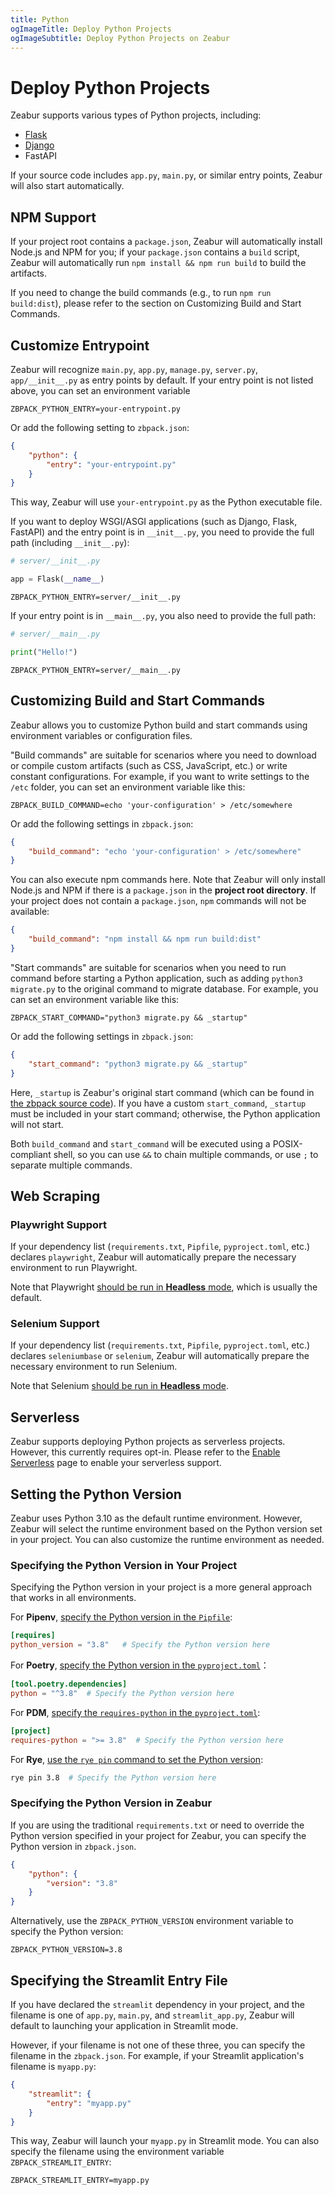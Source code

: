```yaml
---
title: Python
ogImageTitle: Deploy Python Projects
ogImageSubtitle: Deploy Python Projects on Zeabur
---
```


# Deploy Python Projects

Zeabur supports various types of Python projects, including:

- [Flask](./python/flask)
- [Django](./python/django)
- FastAPI

If your source code includes `app.py`, `main.py`, or similar entry points, Zeabur will also start automatically.

## NPM Support

If your project root contains a `package.json`, Zeabur will automatically install Node.js and NPM for you; if your `package.json` contains a `build` script, Zeabur will automatically run `npm install && npm run build` to build the artifacts.

If you need to change the build commands (e.g., to run `npm run build:dist`), please refer to the section on Customizing Build and Start Commands.

## Customize Entrypoint

Zeabur will recognize `main.py`, `app.py`, `manage.py`, `server.py`, `app/__init__.py` as entry points by default. If your entry point is not listed above, you can set an environment variable

```env
ZBPACK_PYTHON_ENTRY=your-entrypoint.py
```

Or add the following setting to `zbpack.json`:

```json
{
    "python": {
        "entry": "your-entrypoint.py"
    }
}
```

This way, Zeabur will use `your-entrypoint.py` as the Python executable file.

If you want to deploy WSGI/ASGI applications (such as Django, Flask, FastAPI) and the entry point is in `__init__.py`, you need to provide the full path (including `__init__.py`):

```python
# server/__init__.py

app = Flask(__name__)
```

```env
ZBPACK_PYTHON_ENTRY=server/__init__.py
```

If your entry point is in `__main__.py`, you also need to provide the full path:

```python
# server/__main__.py

print("Hello!")
```

```env
ZBPACK_PYTHON_ENTRY=server/__main__.py
```

## Customizing Build and Start Commands

Zeabur allows you to customize Python build and start commands using environment variables or configuration files.

"Build commands" are suitable for scenarios where you need to download or compile custom artifacts (such as CSS, JavaScript, etc.) or write constant configurations. For example, if you want to write settings to the `/etc` folder, you can set an environment variable like this:

```env
ZBPACK_BUILD_COMMAND=echo 'your-configuration' > /etc/somewhere
```

Or add the following settings in `zbpack.json`:

```json
{
    "build_command": "echo 'your-configuration' > /etc/somewhere"
}
```

You can also execute npm commands here. Note that Zeabur will only install Node.js and NPM if there is a `package.json` in the **project root directory**. If your project does not contain a `package.json`, `npm` commands will not be available:

```json
{
    "build_command": "npm install && npm run build:dist"
}
```

"Start commands" are suitable for scenarios when you need to run command before starting a Python application, such as adding `python3 migrate.py` to the original command to migrate database. For example, you can set an environment variable like this:

```env
ZBPACK_START_COMMAND="python3 migrate.py && _startup"
```

Or add the following settings in `zbpack.json`:

```json
{
    "start_command": "python3 migrate.py && _startup"
}
```

Here, `_startup` is Zeabur's original start command (which can be found in [the zbpack source code](https://github.com/zeabur/zbpack/tree/main/internal/python)). If you have a custom `start_command`, `_startup` must be included in your start command; otherwise, the Python application will not start.

Both `build_command` and `start_command` will be executed using a POSIX-compliant shell, so you can use `&&` to chain multiple commands, or use `;` to separate multiple commands.

## Web Scraping

### Playwright Support

If your dependency list (`requirements.txt`, `Pipfile`, `pyproject.toml`, etc.) declares `playwright`, Zeabur will automatically prepare the necessary environment to run Playwright.

Note that Playwright [should be run in **Headless** mode](https://playwright.dev/docs/api/class-browsertype#browser-type-launch-option-headless), which is usually the default.

### Selenium Support

If your dependency list (`requirements.txt`, `Pipfile`, `pyproject.toml`, etc.) declares `seleniumbase` or `selenium`, Zeabur will automatically prepare the necessary environment to run Selenium.

Note that Selenium [should be run in **Headless** mode](https://www.selenium.dev/blog/2023/headless-is-going-away/).

## Serverless

Zeabur supports deploying Python projects as serverless projects. However, this currently requires opt-in.
Please refer to the [Enable Serverless](/deploy/serverless) page to enable your serverless support.

## Setting the Python Version

Zeabur uses Python 3.10 as the default runtime environment. However, Zeabur will select the runtime environment based on the Python version set in your project. You can also customize the runtime environment as needed.

### Specifying the Python Version in Your Project

Specifying the Python version in your project is a more general approach that works in all environments.

For **Pipenv**, [specify the Python version in the `Pipfile`](https://pipenv.pypa.io/zh-cn/stable/basics.html#specifying-versions-of-python):

```toml
[requires]
python_version = "3.8"   # Specify the Python version here
```

For **Poetry**, [specify the Python version in the `pyproject.toml`](https://python-poetry.org/docs/basic-usage#setting-a-python-version)：

```toml
[tool.poetry.dependencies]
python = "^3.8"  # Specify the Python version here
```

For **PDM**, [specify the `requires-python` in the `pyproject.toml`](https://packaging.python.org/en/latest/guides/writing-pyproject-toml/#python-requires):

```toml
[project]
requires-python = ">= 3.8"  # Specify the Python version here
```

For **Rye**, [use the `rye pin` command to set the Python version](https://rye.astral.sh/guide/commands/pin/):

```bash
rye pin 3.8  # Specify the Python version here
```

### Specifying the Python Version in Zeabur

If you are using the traditional `requirements.txt` or need to override the Python version specified in your project for Zeabur, you can specify the Python version in `zbpack.json`.

```json
{
    "python": {
        "version": "3.8"
    }
}
```

Alternatively, use the `ZBPACK_PYTHON_VERSION` environment variable to specify the Python version:

```env
ZBPACK_PYTHON_VERSION=3.8
```

## Specifying the Streamlit Entry File

If you have declared the `streamlit` dependency in your project, and the filename is one of `app.py`, `main.py`, and `streamlit_app.py`, Zeabur will default to launching your application in Streamlit mode.

However, if your filename is not one of these three, you can specify the filename in the `zbpack.json`. For example, if your Streamlit application's filename is `myapp.py`:

```json
{
    "streamlit": {
        "entry": "myapp.py"
    }
}
```

This way, Zeabur will launch your `myapp.py` in Streamlit mode. You can also specify the filename using the environment variable `ZBPACK_STREAMLIT_ENTRY`:

```env
ZBPACK_STREAMLIT_ENTRY=myapp.py
```
